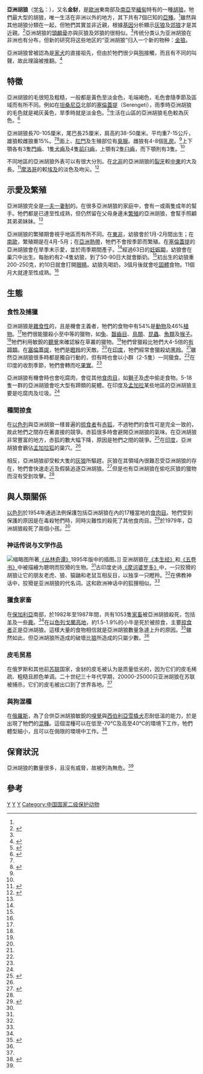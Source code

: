 {{Speciesbox 
| taxon =  Canis aureus
| name = 亞洲胡狼<ref name=MSW3>{{MSW3 Wozencraft | pages = 574 | id=14000704}}</ref>
| status = LC | status_system = iucn3.1
| trend = up
| status_ref =<ref name=iucn>{{IUCN2008|assessors=Jhala, Y.V. & Moehlman, P.D.|year=2008|id=3744|title=Canis aureus|downloaded=2009-03-03}}</ref>
| image = Golden Jackal sa02.jpg
| authority = [[卡爾·林奈|Linnaeus]], 1758
| range_map = Canis aureus distribution map.png
| range_map_width = 250px
| range_map_caption = 亞洲胡狼的分佈地
| subdivision_ranks = [[亞種|亞種]]
| subdivision =
* ''C. a. aureus''
* ''C. a. cruesemanni''
* ''C. a. ecsedensis''
* ''C. a. indicus''
* ''C. a. moreotica''
* ''C. a. naria''
* ''C. a. syriacus''
}}

'''亞洲胡狼'''（[[学名|学名]]：''{{lang|la|Canis aureus}}''），又名'''金豺'''，是[[歐洲|歐洲]]東南部及[[南亞|南亞]]至[[緬甸|緬甸]]特有的一種[[胡狼|胡狼]]。牠們最大型的胡狼，唯一生活在非洲以外的地方，其下共有7個已知的[[亞種|亞種]]。<ref name=MSW3/>雖然與其他胡狼分類在一起，但牠們其實並非近親，根據[[基因|基因]]分析顯示[[灰狼|灰狼]]及[[郊狼|郊狼]]才是其近親。<ref>{{Cite journal en|author=Lindblad-Toh ''et al.''|year=2005|url=http://www.nature.com/nature/journal/v438/n7069/pdf/nature04338.pdf|title=Genome sequence, comparative analysis and haplotype structure of the domestic dog|journal=Nature|volume=438|pages=803-819|access-date=2009-03-03|archive-date=2016-03-04|archive-url=https://web.archive.org/web/20160304041431/http://www.nature.com/nature/journal/v438/n7069/pdf/nature04338.pdf|dead-url=no}}</ref>亞洲胡狼的[[頭顱骨|頭顱骨]]亦與灰狼及郊狼的很相似。<ref name="GJ" />传统分类认为亚洲胡狼在非洲也有分布，但新的研究将这些地区的“亚洲胡狼”归入一个新的物种：[[金狼|金狼]]。

亞洲胡狼曾被認為是[[家犬|家犬]]的直接祖先，但由於牠們很少與[[狗|狗]]接觸，而且有不同的叫聲，故此理論被推翻。<ref name="training">{{cite book en | author= R. Lindsay, Steve | title=Handbook of Applied Dog Behavior and Training, Vol. 1: Adaptation and Learning | url= https://archive.org/details/handbookappliedd03lind_501 | year= 2000| isbn=0813807549 | page= [https://archive.org/details/handbookappliedd03lind_501/page/410 410] }}</ref>

== 特徵 ==
亞洲胡狼的毛很短及粗糙，一般都是黃色至淡金色，毛端褐色，毛色會隨季節及區域而有所不同。例如在[[坦桑尼亞|坦桑尼亞]]北部的[[塞倫蓋提|塞倫蓋提]]（Serengeti），雨季時亞洲胡狼的毛色就是褐灰黃色，旱季時就是淡金色。<ref name="CWC">{{cite web | title = ''Canis aureus'' | publisher = Animal Diversity Web | url = http://animaldiversity.ummz.umich.edu/site/accounts/information/Canis_aureus.html | accessdate = 2007-07-31 | archive-date = 2011-06-05 | archive-url = https://web.archive.org/web/20110605133250/http://animaldiversity.ummz.umich.edu/site/accounts/information/Canis_aureus.html | dead-url = yes }}</ref>生活在山區的亞洲胡狼毛色較為灰色。<ref name="GJ">{{cite web |title=Golden Jackal |publisher=Canids.org |url=http://www.canids.org/species/Golden_jackal.pdf |accessdate=2007-08-15 |deadurl=yes |archiveurl=https://web.archive.org/web/20071012143552/http://www.canids.org/species/Golden_jackal.pdf |archivedate=2007-10-12 }}</ref>

亞洲胡狼長70-105厘米，尾巴長25厘米，肩高約38-50厘米。平均重7-15公斤，雄狼較雌狼重15%。<ref name="CWC" /><ref name="LC">{{cite web | title = Golden Jackal | work =  | publisher = Lioncrusher's Domain | url = http://www.lioncrusher.com/animal.asp?animal=22 | accessdate = 2007-07-31 | deadurl = yes | archiveurl = https://web.archive.org/web/20070716133027/http://www.lioncrusher.com/animal.asp?animal=22 | archivedate = 2007-07-16 }}</ref>面上、[[肛門|肛門]]及生殖部位有[[臭腺|臭腺]]。雌狼有4-8個[[乳房|乳房]]。<ref name="LC" />上下顎各有3隻[[門齒|門齒]]、1隻[[犬齒|犬齒]]及4隻[[前臼齒|前臼齒]]，上顎有2隻[[臼齒|臼齒]]，而下顎則有3隻。<ref name="GJ" />

不同地區的亞洲胡狼外表可以有很大分別。在[[北非|北非]]的亞洲胡狼的[[裂牙|裂牙]]較[[中東|中東]]的大及長。<ref name="CLAW">{{cite book en | author= Macdonald, David | title=The Velvet Claw | year=1992 | isbn= 0563208449 | page= 256 }}</ref>[[摩洛哥|摩洛哥]]的較[[埃及|埃及]]的淡色及吻尖。<ref name="HAOAC">{{cite book en | author=  | title= Hutchinson's animals of all countries; the living animals of the world in picture and story | year=1923 | page= 384 }}</ref>

== 示愛及繁殖 ==
亞洲胡狼完全是[[一夫一妻制|一夫一妻制]]的。在很多亞洲胡狼的家庭中，會有一或兩隻成年的幫手。牠們都是已達至性成熟，但仍然留在父母身邊未[[繁殖|繁殖]]的亞洲胡狼，會幫手照顧其弟弟妹妹。<ref name="CWC" />

亞洲胡狼的繁殖期會視乎地區而有所不同。在[[東非|東非]]，幼狼會於1月-2月間出生；在[[南歐|南歐]]，繁殖期是在4月-5月；在[[亞洲|亞洲]][[熱帶|熱帶]]，牠們不會按季節而繁殖。在[[塞倫蓋提|塞倫蓋提]]的亞洲胡狼會在旱季末示愛，並於雨季期間產子。<ref name="CWC" />經過63日的[[妊娠期|妊娠期]]，幼狼會在巢穴中出生。每胎約有2-4隻幼狼，到了50-90日大就會斷奶。<ref name="CWC" />初出生的幼狼重200-250克，約10日就會打開[[眼睛|眼睛]]。幼狼先喝奶，3個月後就會吃[[固體|固體]]食物。11個月大就達至性成熟。<ref name="CWC" />

== 生態 ==
=== 食性及捕獵 ===
亞洲胡狼是[[雜食性|雜食性]]的，且是機會主義者，牠們的食物中有54%是[[動物|動物]]及46%[[植物|植物]]。<ref name="CWC" />牠們很能獵殺小至中等的獵物，如[[兔|兔]]、[[齧齒目|齧齒目]]、[[鳥類|鳥類]]、[[昆蟲|昆蟲]]、[[魚類|魚類]]及[[猴子|猴子]]。<ref name="GJ" />牠們利用敏銳的[[聽覺|聽覺]]來確認躲在草叢的獵物。<ref name="GJ" />牠們曾獵殺比牠們大4-5倍的[[有蹄類|有蹄類]]。在[[塞倫蓋提|塞倫蓋提]]，牠們是[[瞪羚|瞪羚]]的天敵。<ref name="CWC" />在[[印度|印度]]，牠們經常會獵殺幼[[黑羚|黑羚]]。<ref name="GJ" />雖然亞洲胡狼很多時都是獨自行動的，但有時也會以小群（2-5隻）一同獵食。<ref name="GJ" />在印度的收割季節，牠們會轉而吃[[果實|果實]]。<ref name="GJ" />

亞洲胡狼有機會時也會吃腐肉，會從其他[[食肉目|食肉目]]，如[[獅子|獅子]]及[[虎|虎]]中偷走食物。5-18隻一群的亞洲胡狼會吃大型有蹄類的屍體。在印度及[[孟加拉|孟加拉]]某些地區的亞洲胡狼主要是吃腐肉及垃圾。<ref name="GJ" />

=== 種間掠食 ===
在[[以色列|以色列]]與亞洲胡狼一樣普遍的[[掠食者|掠食者]]有[[赤狐|赤狐]]，不過牠們的食性可是完全一致的，故此牠們之間存在著直接的競爭。赤狐很多時會避開亞洲胡狼的氣味。在亞洲胡狼非常豐富的地方，赤狐的數大幅下降，原因是牠們之間的競爭。<ref name="RF">{{cite web | title = Behavioural responses of red foxes to an increase in the presence of golden jackals: a field experiment | work =  | publisher = Department of Zoology, Tel Aviv University | url = http://www.tau.ac.il/lifesci/zoology/members/yom-tov/articles/Behavioural_responses_of_red_foxes.pdf | accessdate = 2007-07-31 | archive-date = 2018-11-13 | archive-url = https://web.archive.org/web/20181113071230/https://www.tau.ac.il/lifesci/zoology/members/yom-tov/articles/Behavioural_responses_of_red_foxes.pdf | dead-url = no }}</ref>在[[印度|印度]]，亞洲胡狼會霸佔[[孟加拉狐|孟加拉狐]]的巢穴。<ref name="GJ" />

相反，亞洲胡狼卻受較大隻的[[灰狼|灰狼]]所驅趕。灰狼在其領域內很難忍受亞洲胡狼的存在，牠們會快速走近及假裝追逐亞洲胡狼。<ref name="GW">{{cite web |title=Conservation Action Plan for the golden jackal (''Canis aureus'') in Greece |work= |publisher=WWF Greece |url=http://www.lcie.org/Docs/Action%20Plans/Greece%20Golden%20Jackal%20Action%20Plan%202004.pdf |accessdate=2007-07-31 |deadurl=yes |archiveurl=https://web.archive.org/web/20080227175433/http://www.lcie.org/Docs/Action%20Plans/Greece%20Golden%20Jackal%20Action%20Plan%202004.pdf |archivedate=2008-02-27 }}</ref>但是也有亞洲胡狼在偷吃灰狼的獵物而沒有受到攻擊。<ref name="GJ" />

== 與人類關係 ==
[[以色列|以色列]]於1954年通過法例保護包括亞洲胡狼在內的17種當地的[[食肉目|食肉目]]。牠們受到保護的原因是在毒殺牠們時，同時災難性的殺死了其他食肉目。<ref>{{Cite web|author=www.wolf.org|title=Wolves of the World|url=http://www.wolf.org/wolves/news/iwmag/2007/fall/wow.pdf|accessdate=2009-03-03|deadurl=yes|archiveurl=https://web.archive.org/web/20090304232607/http://www.wolf.org/wolves/news/iwmag/2007/fall/wow.pdf|archivedate=2009-03-04}}</ref>於1979年，亞洲胡狼殺死了兩個小孩。<ref name="CWC" />

=== 神话传说与文学作品 ===
[[File:T2JB005_-_Good_luck_go_with_you,_O_chief_of_the_wolves.JPG|缩略图]]所著[[叢林奇譚|《丛林奇谭》]]1895年版中的插图。]]
亚洲胡狼在[[本生_(佛教)|《本生经》]]和[[五卷书|《五卷书》]]中被描繪为聰明而狡猾的生物。<ref name="jhala2004" />古印度史诗[[摩诃婆罗多|《摩诃婆罗多》]]中，一只狡猾的胡狼让它的朋友老虎、狼、猫鼬和老鼠互相反目，以独享一只瞪羚。<ref name="gubernatis1872" />在佛教神话中，狡猾是亚洲胡狼的代名词。这和欧洲神话中的狐狸相似。<ref name="geer2008" />

=== 獵食家畜 ===
在[[保加利亞|保加利亞]]南部，於1982年至1987年間，共有1053隻[[家畜|家畜]]被亞洲胡狼殺死，包括[[羊|羊]]及一些[[鹿|鹿]]。<ref name="GW" />在[[以色列|以色列]][[戈蘭高地|戈蘭高地]]，約1.5-1.9%的小牛是死於被掠食，主要[[掠食者|掠食者]]正是亞洲胡狼。這樣大量的食物相信就是亞洲胡狼數量急遽上升的原因。<ref name="GJP">{{cite web | title = Cattle Predation by the Golden Jackal Canis in the Golan Heights, Israel | publisher = Department of zoology, Tel Aviv university | url = http://www.tau.ac.il/lifesci/zoology/members/yom-tov/articles/Cattle.pdf | accessdate = 2007-08-19 | archive-date = 2016-03-04 | archive-url = https://web.archive.org/web/20160304054426/http://www.tau.ac.il/lifesci/zoology/members/yom-tov/articles/Cattle.pdf | dead-url = no }}</ref>雖然如此，但亞洲胡狼所造成的破壞比[[狼|狼]]所造成的只屬少數。<ref name="GW" />

=== 皮毛贸易 ===
在俄罗斯和其他前[[苏联|苏联]]国家，金豺的皮毛被认为是质量低劣的，因为它们的皮毛稀疏、粗糙且颜色单调。二十世纪三十年代早期，20000-25000只亚洲胡狼在苏联被捕杀，它们的皮毛被出口到了世界各地。<ref name="heptner160" />

=== 與狗混種 ===
在[[俄羅斯|俄羅斯]]，為了合併亞洲胡狼敏銳的[[嗅覺|嗅覺]]與[[西伯利亞雪橇犬|西伯利亞雪橇犬]]忍耐低溫的能力，於是出現了牠們的[[混種|混種]]。這個混種可以在低至-70℃及高至40℃的環境下工作，牠們體型細小，且可以在侷限的環境中工作。<ref>{{Cite news en|url=http://news.bbc.co.uk/2/hi/science/nature/1977094.stm|work=BBC News|title=Jackal blood makes 'perfect' sniffer dogs|date=2002-05-09|accessdate=2009-03-03|archive-date=2017-06-10|archive-url=https://web.archive.org/web/20170610053954/http://news.bbc.co.uk/2/hi/science/nature/1977094.stm|dead-url=no}}</ref>

== 保育狀況 ==
亞洲胡狼的數量很多，且沒有威脅，故被列為無危。<ref name=iucn/>

== 參考 ==
{{commons and category|Canis aureus|亞洲胡狼|Canis aureus}}
{{wikispecies|Canis aureus}}
{{reflist}}
{{Taxonbar|from=Q128098}}

[[Category:胡狼|Y]]
[[Category:西南亞哺乳動物|Y]]
[[Category:卡尔·林奈命名的生物分类|Y]]
[[Category:中国国家二级保护动物|Category:中国国家二级保护动物]]